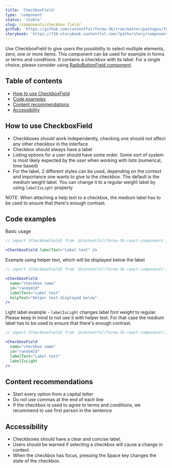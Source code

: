 ```yaml
---
title: 'CheckboxField'
type: 'component'
status: 'stable'
slug: /components/checkbox-field/
github: 'https://github.com/contentful/forma-36/tree/master/packages/forma-36-react-components/src/components/Checkbox'
storybook: 'https://f36-storybook.contentful.com/?path=/story/components-checkbox--default'
---
```


Use CheckboxField to give users the possibility to select multiple elements, zero, one or more items. This component can be used for example in forms or terms and conditions. It contains a checkbox with its label. For a single choice, please consider using [RadioButtonField component](https://f36.contentful.com/components/radio-button-field/).

## Table of contents

- [How to use CheckboxField](#how-to-use-checkboxField)
- [Code examples](#code-examples)
- [Content recommendations](#content-recommendations)
- [Accessibility](#accessibility)

## How to use CheckboxField

- Checkboxes should work independently, checking one should not affect any other checkbox in the interface
- Checkbox should always have a label
- Listing options for a user should have some order. Some sort of system is most likely expected by the user when working with lists (numerical, time based)
- For the label, 2 different styles can be used, depending on the context and importance one wants to give to the checkbox. The default is the medium weight label. You can change it to a regular weight label by using `labelIsLight` property

NOTE: When attaching a help text to a checkbox, the medium label has to be used to ensure that there's enough contrast.

## Code examples

Basic usage

```jsx
// import {CheckboxField} from '@contentful/forma-36-react-components';

<CheckboxField labelText="Label text" />
```

Example using helper text, which will be displayed below the label

```jsx
// import {CheckboxField} from '@contentful/forma-36-react-components';

<CheckboxField
  name="checkbox name"
  id="randomId"
  labelText="Label text"
  helpText="Helper text displayed below"
/>
```

Light label example - `labelIsLight` changes label font weight to regular. Please keep in mind to not use it with helper text. For that case the medium label has to be used to ensure that there's enough contrast.

```jsx
// import {CheckboxField} from '@contentful/forma-36-react-components';

<CheckboxField
  name="checkbox name"
  id="randomId"
  labelText="Label text"
  labelIsLight
/>
```

## Content recommendations

- Start every option from a capital letter
- Do not use commas at the end of each line
- If the checkbox is used to agree to terms and conditions, we recommend to use first person in the sentence

## Accessibility

- Checkboxes should have a clear and concise label.
- Users should be warned if selecting a checkbox will cause a change in context.
- When the checkbox has focus, pressing the Space key changes the state of the checkbox.
